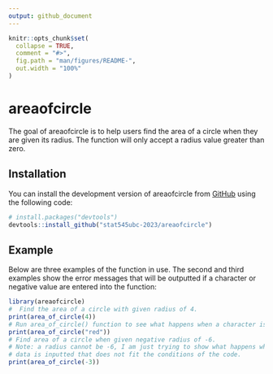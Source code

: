 ```yaml
---
output: github_document
---
```


```r
knitr::opts_chunk$set(
  collapse = TRUE,
  comment = "#>",
  fig.path = "man/figures/README-",
  out.width = "100%"
)
```

# areaofcircle

The goal of areaofcircle is to help users find the area of a circle when they are given its radius. 
The function will only accept a radius value greater than zero. 

## Installation

You can install the development version of areaofcircle from [GitHub](https://github.com/) using the following code:

``` r
# install.packages("devtools")
devtools::install_github("stat545ubc-2023/areaofcircle")
```

## Example

Below are three examples of the function in use. The second and third examples show the error messages that will be outputted if a character or negative value are entered into the function:
```r
library(areaofcircle)
#  Find the area of a circle with given radius of 4.
print(area_of_circle(4))
# Run area_of_circle() function to see what happens when a character is inputted.
print(area_of_circle("red"))
# Find area of a circle when given negative radius of -6.
# Note: a radius cannot be -6, I am just trying to show what happens when numeric
# data is inputted that does not fit the conditions of the code.
print(area_of_circle(-3))
```
